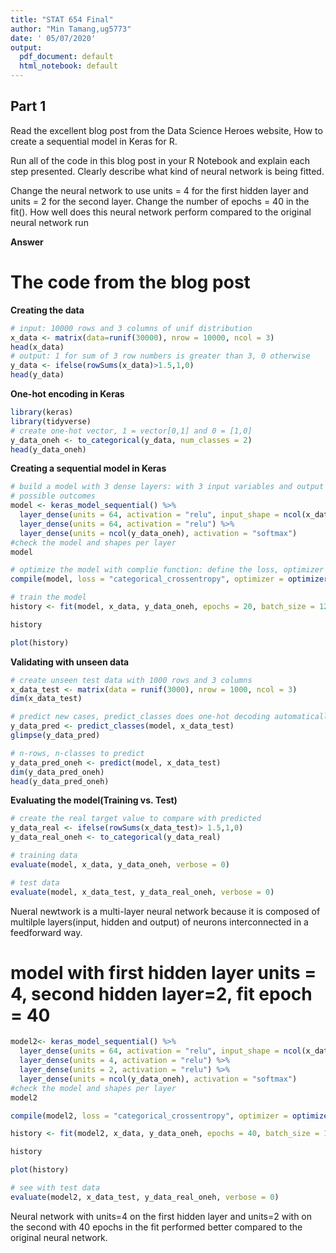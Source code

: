 ```yaml
---
title: "STAT 654 Final"
author: "Min Tamang,ug5773"
date: ' 05/07/2020'
output:
  pdf_document: default
  html_notebook: default
---
```


## Part 1

Read the excellent blog post from the Data Science Heroes website, How to create a sequential model in Keras for R.

Run all of the code in this blog post in your R Notebook and explain each step presented. Clearly describe what kind of neural network is being fitted.

Change the neural network to use units = 4 for the first hidden layer and units = 2 for the second layer. Change the number of epochs = 40 in the fit(). How well does this neural network perform compared to the original neural network run

**Answer**

# The code from the blog post

**Creating the data**
```r
# input: 10000 rows and 3 columns of unif distribution
x_data <- matrix(data=runif(30000), nrow = 10000, ncol = 3)
head(x_data)
# output: 1 for sum of 3 row numbers is greater than 3, 0 otherwise
y_data <- ifelse(rowSums(x_data)>1.5,1,0)
head(y_data)
```


**One-hot encoding in Keras**
```r
library(keras)
library(tidyverse)
# create one-hot vector, 1 = vector[0,1] and 0 = [1,0]
y_data_oneh <- to_categorical(y_data, num_classes = 2)
head(y_data_oneh)
```



**Creating a sequential model in Keras**
```r
# build a model with 3 dense layers: with 3 input variables and output with 2 
# possible outcomes
model <- keras_model_sequential() %>%
  layer_dense(units = 64, activation = "relu", input_shape = ncol(x_data)) %>%
  layer_dense(units = 64, activation = "relu") %>%
  layer_dense(units = ncol(y_data_oneh), activation = "softmax")
#check the model and shapes per layer
model
```

```r
# optimize the model with complie function: define the loss, optimizer function # and the metric
compile(model, loss = "categorical_crossentropy", optimizer = optimizer_rmsprop(), metrics = "accuracy")
```


```r
# train the model
history <- fit(model, x_data, y_data_oneh, epochs = 20, batch_size = 128, validation_split = 0.2)
```

```r
history
```

```r
plot(history)
```

**Validating with unseen data**

```r
# create unseen test data with 1000 rows and 3 columns
x_data_test <- matrix(data = runif(3000), nrow = 1000, ncol = 3)
dim(x_data_test)
```

```r
# predict new cases, predict_classes does one-hot decoding automatically
y_data_pred <- predict_classes(model, x_data_test)
glimpse(y_data_pred)
```

```r
# n-rows, n-classes to predict
y_data_pred_oneh <- predict(model, x_data_test)
dim(y_data_pred_oneh)
head(y_data_pred_oneh)
```


**Evaluating the model(Training vs. Test)**
```r
# create the real target value to compare with predicted
y_data_real <- ifelse(rowSums(x_data_test)> 1.5,1,0)
y_data_real_oneh <- to_categorical(y_data_real)
```

```r
# training data
evaluate(model, x_data, y_data_oneh, verbose = 0)
```


```r
# test data
evaluate(model, x_data_test, y_data_real_oneh, verbose = 0)
```

Nueral newtwork is a multi-layer neural network because it is composed of multilple layers(input, hidden and output) of neurons interconnected in a feedforward way. 



# model with first hidden layer units = 4, second hidden layer=2, fit epoch = 40

```r
model2<- keras_model_sequential() %>%
  layer_dense(units = 64, activation = "relu", input_shape = ncol(x_data)) %>%
  layer_dense(units = 4, activation = "relu") %>%
  layer_dense(units = 2, activation = "relu") %>%
  layer_dense(units = ncol(y_data_oneh), activation = "softmax")
#check the model and shapes per layer
model2
```

```r
compile(model2, loss = "categorical_crossentropy", optimizer = optimizer_rmsprop(), metrics = "accuracy")
```

```r
history <- fit(model2, x_data, y_data_oneh, epochs = 40, batch_size = 128, validation_split = 0.2)
```

```r
history
```

```r
plot(history)
```

```r
# see with test data
evaluate(model2, x_data_test, y_data_real_oneh, verbose = 0)
```

Neural network with units=4 on the first hidden layer and units=2 with on the second with 40 epochs in the fit performed better compared to the original neural network.




